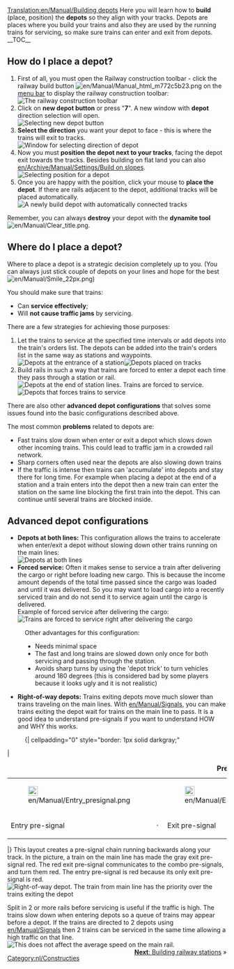 [[Translation:en/Manual/Building depots]]
{{nl/Vertaling|en/Manual/Building depots|0}}
{{nl/Manual/Tutorial/Tutorial}}{{en/Note|This page describes only railway depots. There are also [[en/Manual/Depots|depots]] for the other transport types.}}
Here you will learn how to '''build''' (place, position) the '''depots''' so they align with your tracks.
Depots are places where you build your trains and also they are used by the running trains for servicing, so make sure trains can enter and exit from depots.
__TOC__
== How do I place a depot? ==
#First of all, you must open the Railway construction toolbar - click the railway build button [[File:en/Manual/Manual html m772c5b23.png]] on the [[en/Manual/Game interface#the-menu-bar|menu bar]] to display the railway construction toolbar:<br/>[[File:en/Manual/Railroad Construction.png|none|frame|The railway construction toolbar]]
#Click on '''new depot button''' or press "'''7'''". A new window with '''depot''' direction selection will open.<br/>[[File:en/Manual/New depot.png|none|frame|Selecting new depot button]]
#'''Select the direction''' you want your depot to face - this is where the trains will exit to tracks.<br/>[[File:en/Manual/Depot direction.png|none|frame|Window for selecting direction of depot]]
#Now you must '''position the depot next to your tracks''', facing the depot exit towards the tracks. Besides building on flat land you can also [[en/Archive/Manual/Settings/Build on slopes]].<br/>[[File:en/Manual/Depot position.png|none|frame|Selecting position for a depot]]
#Once you are happy with the position, click your mouse to '''place the depot'''. If there are rails adjacent to the depot, additional tracks will be placed automatically.<br/>[[File:en/Manual/New depot placed.png|none|frame|A newly build depot with automatically connected tracks]]

Remember, you can always '''destroy''' your depot with the '''dynamite tool''' [[File:en/Manual/Clear title.png]].

== Where do I place a depot? ==
Where to place a depot is a strategic decision completely up to you. (You can always just stick couple of depots on your lines and hope for the best [[File:en/Manual/Smile 22px.png]])

You should make sure that trains:
* Can '''service effectively''';
* Will '''not cause traffic jams''' by servicing.

There are a few strategies for achieving those purposes:
#Let the trains to service at the specified time intervals or add depots into the train's orders list. The depots can be added into the train's orders list in the same way as stations and waypoints.<br/>[[File:en/Manual/Depot at station entrance.png|none|frame|Depots at the entrance of a station]][[File:en/Manual/Depots-basic.png|none|frame|Depots placed on tracks]]
#Build rails in such a way that trains are forced to enter a depot each time they pass through a station or rail.<br/>[[File:en/Manual/Depot end of station.png|none|frame|Depots at the end of station lines. Trains are forced to service.]][[File:en/Manual/Depots-forced.png|none|frame|Depots that forces trains to service]]

There are also other '''advanced depot configurations''' that solves some issues found into the basic configurations described above.

The most common '''problems''' related to depots are:
* Fast trains slow down when enter or exit a depot which slows down other incoming trains. This could lead to traffic jam in a crowded rail network.
* Sharp corners often used near the depots are also slowing down trains
* If the traffic is intense then trains can 'accumulate' into depots and stay there for long time. For example when placing a depot at the end of a station and a train enters into the depot then a new train can enter the station on the same line blocking the first train into the depot. This can continue until several trains are blocked inside.

== Advanced depot configurations ==
*'''Depots at both lines:''' This configuration allows the trains to accelerate when enter/exit a depot without slowing down other trains running on the main lines:<br/>[[File:en/Depot on tracks.png|none|frame|Depots at both lines]]
*'''Forced service:''' Often it makes sense to service a train after delivering the cargo or right before loading new cargo. This is because the income amount depends of the total time passed since the cargo was loaded and until it was delivered. So you may want to load cargo into a recently serviced train and do not send it to service again until the cargo is delivered.<br/>Example of forced service after delivering the cargo:<br/>[[File:en/Manual/Unload-then-service.png|none|frame|Trains are forced to service right after delivering the cargo]]
:Other advantages for this configuration:
:* Needs minimal space
:* The fast and long trains are slowed down only once for both servicing and passing through the station.
:* Avoids sharp turns by using the 'depot trick' to turn vehicles around 180 degrees (this is considered bad by some players because it looks ugly and it is not realistic)
*'''Right-of-way depots:''' Trains exiting depots move much slower than trains traveling on the main lines.  With [[en/Manual/Signals]], you can make trains exiting the depot wait for trains on the main line to pass.  It is a good idea to understand pre-signals if you want to understand HOW and WHY this works.
:{| cellpadding="0" style="border: 1px solid darkgray;"
|
{| cellpadding="0" cellspacing="0" border="0" align="center"
|+'''Pre-signals'''
|- align="center"
|[[File:en/Manual/Entry presignal.png|22px]]
|
|[[File:en/Manual/Exit presignal.png|22px]]
|
|[[File:en/Manual/Combo presignal.png|22px]]
|- align="center"
|Entry pre-signal
|&nbsp;&middot;&nbsp;
|Exit pre-signal
|&nbsp;&middot;&nbsp;
|Combo pre-signal
|}
|}
This layout creates a pre-signal chain running backwards along your track.  In the picture, a train on the main line has made the gray exit pre-signal red.  The red exit pre-signal communicates to the combo pre-signals, and turn them red.  The entry pre-signal is red because its only exit pre-signal is red.<br/>[[File:en/Manual/Right-of-way depot.png|none|frame|Right-of-way depot. The train from main line has the priority over the trains exiting the depot]]

Split in 2 or more rails before servicing is useful if the traffic is high. The trains slow down when entering depots so a queue of trains may appear before a depot. If the trains are directed to 2 depots using [[en/Manual/Signals]] then 2 trains can be serviced in the same time allowing a high traffic on that line.<br/>[[File:en/Manual/Split-before-servicing.png|none|frame|This does not affect the average speed on the main rail.]]
<span style="float: right">[[en/Manual/Building railway stations|'''Next''': Building railway stations]] &raquo;</span>

[[Category:nl/Constructies]]